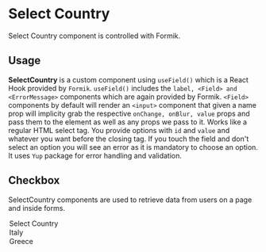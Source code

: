 
<Meta title="SelectCountry" component={SelectCountry} />

# Select Country

Select Country component is controlled with Formik.

## Usage

<b>SelectCountry</b> is a custom component using `useField()` which is a React Hook provided by `Formik`. `useField()` includes the `label, <Field> and <ErrorMessage>` components which are again provided by Formik. `<Field>` components by default will render an `<input>` component that given a name prop will implicity grab the respective `onChange, onBlur, value` props and pass them to the element as well as any props we pass to it. Works like a regular HTML select tag. You provide options with `id` and `value` and whatever you want before the closing tag. If you touch the field and don't select an option you will see an error as it is mandatory to choose an option. It uses `Yup` package for error handling and validation.

## Checkbox

SelectCountry components are used to retrieve data from users on a page and inside forms.

<Preview withToolbar>
  <Story name="SelectCountry">
    <Formik
      initialValues={{ country: "" }}
      validationSchema={Yup.object({
        country: Yup.string().required("This field is mandatory"),
      })}
    >
      <label for="country" aria-label="country">
        <SelectCountry id="country" name="country">
          <option value="">Select Country</option>
          <option id="italy" value="italy">
            Italy
          </option>
          <option id="Greece" value="greece">
            Greece
          </option>
        </SelectCountry>
      </label>
    </Formik>
  </Story>
</Preview>
